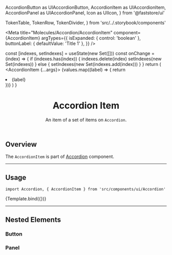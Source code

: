 

  AccordionButton as UIAccordionButton,
  AccordionItem as UIAccordionItem,
  AccordionPanel as UIAccordionPanel,
  Icon as UIIcon,
} from '@faststore/ui'

  TokenTable,
  TokenRow,
  TokenDivider,
} from 'src/../.storybook/components'

<Meta
  title="Molecules/Accordion/AccordionItem"
  component={AccordionItem}
  argTypes={{
    isExpanded: { control: 'boolean' },
    buttonLabel: { defaultValue: 'Title 1' },
  }}
/>


  const [indexes, setIndexes] = useState(new Set([]))
  const onChange = (index) => {
    if (indexes.has(index)) {
      indexes.delete(index)
      setIndexes(new Set(indexes))
    } else {
      setIndexes(new Set(indexes.add(index)))
    }
  }
  return (
    <Accordion expandedIndices={indexes} onChange={onChange}>
      <AccordionItem {...args}>
        <UIList>
          {values.map((label) => {
            return <li key={label}>{label}</li>
          })}
        </UIList>
      </AccordionItem>
    </Accordion>
  )
}

<header>

# Accordion Item

An item of a set of items on `Accordion`.

</header>

## Overview

The `AccordionItem` is part of [Accordion](?path=/docs/molecules-accordion-overview--default-story) component.

---

## Usage

`import Accordion, { AccordionItem } from 'src/components/ui/Accordion'`

<Canvas>
  <Story name="default">{Template.bind({})}</Story>
</Canvas>

<ArgsTable story="default" />

<TokenTable>
  <TokenRow
    token="--fs-accordion-item-border-bottom-width"
    value="var(--fs-border-width)"
  />
  <TokenRow
    token="--fs-accordion-item-border-bottom-color"
    value="var(--fs-border-color-light)"
    isColor
  />
</TokenTable>

---

## Nested Elements

### Button

<TokenTable>
  <TokenRow
    token="--fs-accordion-item-button-padding"
    value="var(--fs-spacing-3) 0"
  />
  <TokenRow
    token="--fs-accordion-item-button-color"
    value="var(--fs-color-text)"
    isColor
  />
  <TokenRow token="--fs-accordion-item-button-bkg-color" value="transparent" />
</TokenTable>

### Panel

<TokenTable>
  <TokenRow
    token="--fs-accordion-item-panel-padding-bottom"
    value="var(--fs-spacing-4)"
  />
</TokenTable>
